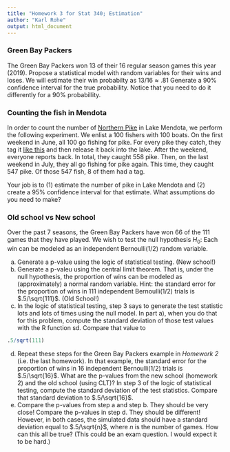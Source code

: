 ```yaml
---
title: "Homework 3 for Stat 340; Estimation"
author: "Karl Rohe"
output: html_document
---
```

  
###  Green Bay Packers
  
The Green Bay Packers won 13 of their 16 regular season games this year (2019). Propose a statistical model with random variables for their wins and loses.  We will estimate their win probabilty as $13/16 \approx .81$  Generate a 90% confidence interval for the true probability.  Notice that you need to do it differently for a 90% probabillity.  



### Counting the fish in Mendota

In order to count the number of [Northern Pike](https://en.wikipedia.org/wiki/Northern_pike) in Lake Mendota,  we perform the following experiment.  We enlist a 100 fishers with 100 boats.  On the first weekend in June, all 100 go fishing for pike.  For every pike they catch, they tag it [like this](fishTag.png) and then release it back into the lake.  After the weekend, everyone reports back.  In total, they caught 558 pike.  Then, on the last weekend in July, they all go fishing for pike again.  This time, they caught 547 pike. Of those 547 fish, 8 of them had a tag.  

Your job is to (1) estimate the number of pike in Lake Mendota and (2) create a 95% confidence interval for that estimate.  What assumptions do you need to make?

  
  
  
###  Old school vs New school
  
Over the past 7 seasons, the Green Bay Packers have won  66 of the 111 games that they have played.  We wish to test the null hypothesis $H_0:$ Each win can be modeled as an independent Bernoulli(1/2) random variable.  

a) Generate a p-value using the logic of statistical testing. (New school!)   
b) Generate a p-valeu using the central limit theorem.  That is, under the null hypothesis, the proportion of wins can be modeled as (approximately) a normal random variable.  Hint: the standard error for the proportion of wins in 111 independent Bernoulli(1/2) trials is $.5/\sqrt{111}$.  (Old School!)    
c)  In the logic of statistical testing, step 3 says to generate the test statistic lots and lots of times using the null model.  In part a), when you do that for this problem, compute the standard deviation of those test values with the R function sd.  Compare that value to 
```r
.5/sqrt(111)
```
d)  Repeat these steps for the Green Bay Packers example in *Homework 2* (i.e. the last homework).  In that example, the standard error for the proportion of wins in 16 independent Bernoulli(1/2) trials is $.5/\sqrt{16}$.  What are the p-values from the new school (homework 2) and the old school (using CLT)? In step 3 of the logic of statistical testing, compute the standard deviation of the test statistics.  Compare that standard deviation to  $.5/\sqrt{16}$.    
e)  Compare the p-values from step a and step b.  They should be very close!  Compare the p-values in step d.  They should be different!  However, in both cases, the simulated data should have a standard deviation equal to $.5/\sqrt{n}$, where $n$ is the number of games.  How can this all be true?  (This could be an exam question.  I would expect it to be hard.)